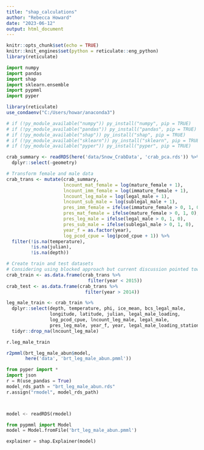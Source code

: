 ```yaml
---
title: "shap_calculations"
author: "Rebecca Howard"
date: "2023-06-12"
output: html_document
---
```


```r
knitr::opts_chunk$set(echo = TRUE)
knitr::knit_engines$set(python = reticulate::eng_python)
library(reticulate)
```

```python
import numpy
import pandas
import shap
import sklearn.ensemble
import pypmml
import pyper
```

```r
library(reticulate)
use_condaenv("C:/Users/howar/anaconda3")

# if (!py_module_available("numpy")) py_install("numpy", pip = TRUE)
# if (!py_module_available("pandas")) py_install("pandas", pip = TRUE)
# if (!py_module_available("shap")) py_install("shap", pip = TRUE)
# if (!py_module_available("sklearn")) py_install("sklearn", pip = TRUE)
# if (!py_module_available("pyper")) py_install("pyper", pip = TRUE)
```

```r
crab_summary <- readRDS(here('data/Snow_CrabData', 'crab_pca.rds')) %>%
  dplyr::select(-geometry)

# Transform female and male data
crab_trans <- mutate(crab_summary,
                     lncount_mat_female = log(mature_female + 1),
                     lncount_imm_female = log(immature_female + 1),
                     lncount_leg_male = log(legal_male + 1),
                     lncount_sub_male = log(sublegal_male + 1),
                     pres_imm_female = ifelse(immature_female > 0, 1, 0),
                     pres_mat_female = ifelse(mature_female > 0, 1, 0),
                     pres_leg_male = ifelse(legal_male > 0, 1, 0),
                     pres_sub_male = ifelse(sublegal_male > 0, 1, 0),
                     year_f = as.factor(year),
                     log_pcod_cpue = log(pcod_cpue + 1)) %>%
  filter(!is.na(temperature),
         !is.na(julian),
         !is.na(depth)) 

# Create train and test datasets
# Considering using blocked approach but current discussion pointed toward using certain years
crab_train <- as.data.frame(crab_trans %>% 
                              filter(year < 2015))
crab_test <- as.data.frame(crab_trans %>% 
                             filter(year > 2014))

leg_male_train <- crab_train %>%
  dplyr::select(depth, temperature, phi, ice_mean, bcs_legal_male,
                longitude, latitude, julian, legal_male_loading,
                log_pcod_cpue, lncount_leg_male, legal_male, 
                pres_leg_male, year_f, year, legal_male_loading_station) %>%
  tidyr::drop_na(lncount_leg_male)
```


```python
r.leg_male_train
```




```r
r2pmml(brt_leg_male_abun$model, 
       here('data', 'brt_leg_male_abun.pmml'))
```

```python
from pyper import *
import json
r = R(use_pandas = True)
model_rds_path = "brt_leg_male_abun.rds"
r.assign("rmodel", model_rds_path)



model <- readRDS(rmodel)
```



```python
from pypmml import Model
model = Model.fromFile('brt_leg_male_abun.pmml')

explainer = shap.Explainer(model)
```

